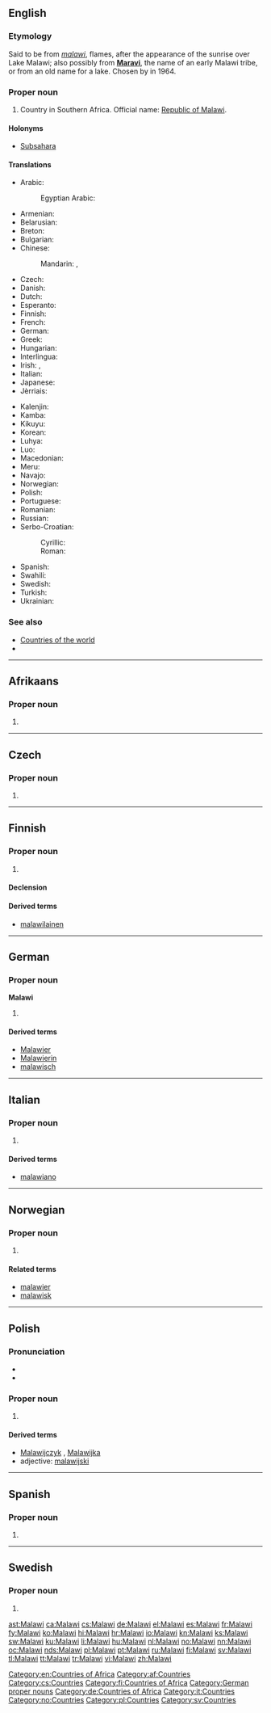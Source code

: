 ==English==
{{wikipedia}}

===Etymology===
Said to be from {{etyl|ny|en}} ''[[malawi]]'', flames, after the appearance of the sunrise over Lake Malawi; also possibly from '''[[Maravi]]''', the name of an early Malawi tribe, or from an old name for a lake. Chosen by {{w|Hastings Banda}} in 1964.

===Proper noun===
{{en-proper noun}}

# Country in Southern Africa. Official name: [[Republic of Malawi]].

====Holonyms====
*[[Subsahara]]

====Translations====
{{trans-top|Republic of Malawi}}
* Arabic: {{t|ar|ملاوي|m|tr=malaawiy|sc=Arab}}
*: Egyptian Arabic: {{t|arz|مالاوى|m|tr=malaawiy|sc=Arab}}
* Armenian: {{t|hy|Մալավի|tr=Malavi}}
* Belarusian: {{t|be|Малаві|f|tr=Malávi|sc=Cyrl}}
* Breton: {{t|br|Malawi}}
* Bulgarian: {{t|bg|Малави|tr=Malávi|sc=Cyrl}}
* Chinese:
*: Mandarin: {{t|cmn|馬拉維|sc=Hani}}, {{t+|cmn|马拉维|tr=Mǎlāwéi|sc=Hani}}
* Czech: {{t+|cs|Malawi|n}}
* Danish: {{t|da|Malawi}}
* Dutch: {{t+|nl|Malawi}}
* Esperanto: {{t|eo|Malavio}}
* Finnish: {{t+|fi|Malawi}}
* French: {{t+|fr|Malawi|m}}
* German: {{t+|de|Malawi}}
* Greek: {{t|el|Μαλάουι|n|tr=Maláoui}}
* Hungarian: {{t+|hu|Malawi}}
* Interlingua: {{t|ia|Malawi}}
* Irish: {{t|ga|Maláiv|f|alt=An Mhaláiv}}, {{t|ga|Poblacht na Maláive|f}}
* Italian: {{t|it|Malawi|m}}
* Japanese: {{t+|ja|マラウイ|tr=Maraui}}
* Jèrriais: {{t|roa-jer|Malawi|m}}
{{trans-mid}}
* Kalenjin: {{t|kln|Malawi}}
* Kamba: {{t|kam|Malawi}}
* Kikuyu: {{t|ki|Malawi}}
* Korean: {{t+|ko|말라위|tr=Mallawi|sc=Kore}}
* Luhya: {{t|luy|Malawi}}
* Luo: {{t|luo|Malawi}}
* Macedonian: {{t|mk|Малави|n|tr=Malávi}}
* Meru: {{t|mer|Malawi}}
* Navajo: {{t|nv|Malááwii}}
* Norwegian: {{t+|no|Malawi}}
* Polish: {{t+|pl|Malawi}}
* Portuguese: {{t|pt|Malávi}}
* Romanian: {{t|ro|Malawi}}
* Russian: {{t|ru|Малави|f|tr=Malávi}}
* Serbo-Croatian:
*: Cyrillic: {{t|sh|Малави|m}}
*: Roman: {{t|sh|Malavi|m}}
* Spanish: {{t+|es|Malaui}}
* Swahili: {{t+|sw|Malawi}}
* Swedish: {{t+|sv|Malawi}}
* Turkish: {{t+|tr|Malavi}}
* Ukrainian: {{t+|uk|Малаві|f|tr=Malávi|sc=Cyrl}}
{{trans-bottom}}

===See also===
* [[Appendix:Countries of the world|Countries of the world]]
* {{pedialite}}

[[Category:en:Countries of Africa]]

----
==Afrikaans==

===Proper noun===
{{head|af|proper noun}}

# {{l|en|Malawi}}

[[Category:af:Countries]]

----

==Czech==

===Proper noun===
{{cs-proper noun|g=n}}

# {{l|en|Malawi}}

[[Category:cs:Countries]]

----

==Finnish==
{{wikipedia|lang=fi}}

===Proper noun===
{{fi-proper noun}}

# {{l|en|Malawi}}

====Declension====
{{fi-decl-risti|Malaw|nopl=1}}

====Derived terms====
* [[malawilainen]]

[[Category:fi:Countries of Africa]]

----

==German==
{{wikipedia|lang=de}}

===Proper noun===
'''Malawi''' {{g|n}}

# {{l|en|Malawi}}

====Derived terms====
* [[Malawier]]
* [[Malawierin]]
* [[malawisch]]

[[Category:German proper nouns]]
[[Category:de:Countries of Africa]]

----

==Italian==
{{wikipedia|lang=it}}

===Proper noun===
{{it-proper noun|m}}

# {{l|en|Malawi}}

====Derived terms====
* [[malawiano]]

[[Category:it:Countries]]

----

==Norwegian==

===Proper noun===
{{head|no|proper noun}}

# {{l|en|Malawi}}

====Related terms====
* [[malawier]]
* [[malawisk]]

[[Category:no:Countries]]

----

==Polish==

===Pronunciation===
* {{IPA|/maˈlavi/|lang=pl}}
* {{audio|Pl-Malawi.ogg|Audio}}

===Proper noun===
{{head|pl|proper noun|g=n}}

# {{l|en|Malawi}}

====Derived terms====
* [[Malawijczyk]] {{g|m}}, [[Malawijka]] {{g|f}}
* adjective: [[malawijski]]

[[Category:pl:Countries]]

----

==Spanish==

===Proper noun===
{{es-proper noun}}

# {{alternative spelling of|lang=es|Malaui}}

----

==Swedish==

===Proper noun===
{{head|sv|proper noun}}

# {{l|en|Malawi}}

[[Category:sv:Countries]]

[[ast:Malawi]]
[[ca:Malawi]]
[[cs:Malawi]]
[[de:Malawi]]
[[el:Malawi]]
[[es:Malawi]]
[[fr:Malawi]]
[[fy:Malawi]]
[[ko:Malawi]]
[[hi:Malawi]]
[[hr:Malawi]]
[[io:Malawi]]
[[kn:Malawi]]
[[ks:Malawi]]
[[sw:Malawi]]
[[ku:Malawi]]
[[li:Malawi]]
[[hu:Malawi]]
[[nl:Malawi]]
[[no:Malawi]]
[[nn:Malawi]]
[[oc:Malawi]]
[[nds:Malawi]]
[[pl:Malawi]]
[[pt:Malawi]]
[[ru:Malawi]]
[[fi:Malawi]]
[[sv:Malawi]]
[[tl:Malawi]]
[[tt:Malawi]]
[[tr:Malawi]]
[[vi:Malawi]]
[[zh:Malawi]]